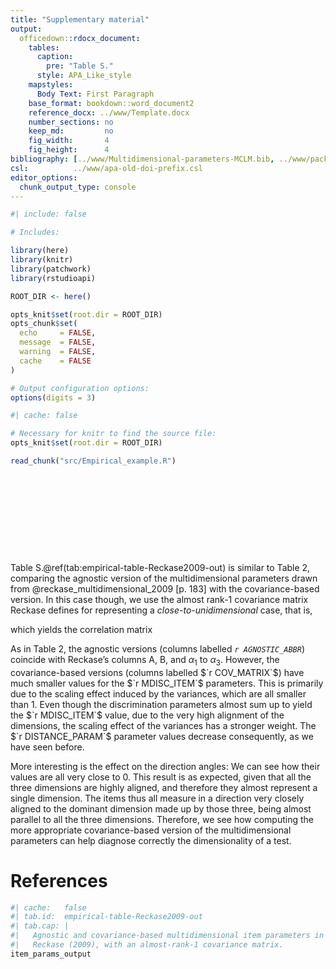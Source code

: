 ```yaml
---
title: "Supplementary material"
output:
  officedown::rdocx_document:
    tables:
      caption:
        pre: "Table S."
      style: APA_Like_style
    mapstyles:
      Body Text: First Paragraph
    base_format: bookdown::word_document2
    reference_docx: ../www/Template.docx
    number_sections: no
    keep_md:         no
    fig_width:       4
    fig_height:      4
bibliography: [../www/Multidimensional-parameters-MCLM.bib, ../www/packages.bib]
csl:          ../www/apa-old-doi-prefix.csl
editor_options: 
  chunk_output_type: console
---
```


```r
#| include: false

# Includes:

library(here)
library(knitr)
library(patchwork)
library(rstudioapi)

ROOT_DIR <- here()

opts_knit$set(root.dir = ROOT_DIR)
opts_chunk$set(
  echo     = FALSE,
  message  = FALSE,
  warning  = FALSE,
  cache    = FALSE
)

# Output configuration options:
options(digits = 3)
```

```r
#| cache: false

# Necessary for knitr to find the source file:
opts_knit$set(root.dir = ROOT_DIR)
```

```r
read_chunk("src/Empirical_example.R")
```

```r
```

```r
```

```r
```

```r
```

```r
```

```r
```

```r
```

```r
```

```r
```

```r
```

Table S.\@ref(tab:empirical-table-Reckase2009-out) is similar to Table 2,
comparing the agnostic version of the multidimensional parameters drawn from
@reckase_multidimensional_2009 [p. 183] with the covariance-based version.
In this case though, we use the almost rank-1 covariance matrix Reckase defines
for representing a *close-to-unidimensional* case, that is,

\begin{equation}
  `r cov_matrix_value_out`,
\end{equation}

which yields the correlation matrix

\begin{equation}
  `r cor_matrix_value_out`.
\end{equation}

As in Table 2, the agnostic versions (columns labelled _`r AGNOSTIC_ABBR`_)
coincide with Reckase's columns A, B, and $\alpha_1$ to $\alpha_3$.
However, the covariance-based versions (columns labelled $`r COV_MATRIX`$)
have much smaller values for the $`r MDISC_ITEM`$ parameters.
This is primarily due to the scaling effect induced by the variances,
which are all smaller than 1.
Even though the discrimination parameters almost sum up to yield
the $`r MDISC_ITEM`$ value, due to the very high alignment of the dimensions,
the scaling effect of the variances has a stronger weight.
The $`r DISTANCE_PARAM`$ parameter values decrease consequently,
as we have seen before.

More interesting is the effect on the direction angles:
We can see how their values are all very close to 0.
This result is as expected,
given that all the three dimensions are highly aligned,
and therefore they almost represent a single dimension.
The items thus all measure in a direction very closely aligned to the dominant
dimension made up by those three, being almost parallel to all the three
dimensions.
Therefore, we see how computing the more appropriate covariance-based version of
the multidimensional parameters can help diagnose correctly
the dimensionality of a test.

# References

::: {#refs}
:::

\newpage

```r
#| cache:   false
#| tab.id:  empirical-table-Reckase2009-out
#| tab.cap: |
#|   Agnostic and covariance-based multidimensional item parameters in
#|   Reckase (2009), with an almost-rank-1 covariance matrix.
item_params_output
```
